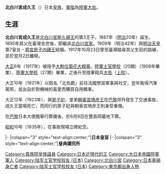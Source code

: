 {{東亞男性歷史人物
|名稱 =北白川宮成久王
|身份 =
|國家 =
|時代 =
|主君 =
|屆數 =
|最高職務 =
|前任 = 
|繼任 = 
|圖片名稱 =HIH Prince Kitashirakawa Naruhisa.jpg
|圖片大小 =
|圖片說明 =
|氏 =
|姓 =
|名 =
|姓名 =
|字 =
|號=
|名乘 = <!--琉球士族用-->
|官職 =
|封爵 =
|封號 =
|位階 =
|御稱號 = <!--日本皇族之稱號-->
|宮號1 = [[北白川宮|北白川宮]]
|宮號2 = <!--朝鮮王族之宮號-->
|封地 =
|神號 =
|尊號 =
|族裔 = 
|信仰 = <!--指的是宗教信仰-->
|旗籍 = <!--清朝旗人專用-->
|氏族 =
|籍貫 =
|本貫 = <!--朝鮮人用-->
|祖籍 =
|本籍 =
|出身地 =
|府邸 =
|世系 = 
|初名 =
|乳名 = <!--日本、朝鮮、琉球以外人物用-->
|幼名 = <!--日本人用-->
|兒名 = <!--朝鮮人用-->
|童名 = <!--琉球人用-->
|小字 =
|別名 =
|法號 =
|院號 =
|其他名號 =
|出生日期 ={{birth date|1887|4|18}}
|出生地點 = {{flag|大日本帝國}}[[東京府|東京府]][[芝区|芝区]]高輪南町北白川宮邸（今[[東京都|東京都]][[港區_(東京都)|港区]][[高輪|高輪]]）
|婚年 =
|逝世日期 ={{death date and age|1923|4|1|1887|4|18}}
|逝世地點 = {{FRA}}[[厄尔省|厄尔省]][[佩里耶拉康帕涅|佩里耶拉康帕涅]]
|廟號 =
|諡號 =
|墓葬 =
|祠廟 =
|父親 =[[北白川宮能久親王|北白川宮能久親王]] （1847年-1895年）
|嫡母 =
|母親 ={{link-ja|能久親王妃富子|能久親王妃富子}} （1862年-1936年）
|繼父=
|繼母=
|養父=
|養母=
|猶父= <!--日本人用-->
|烏帽子親= <!--日本人、琉球人用-->
|元配 =
|正室 =
|妻 =[[成久王妃房子內親王|成久王妃房子內親王]]
|繼室 =
|平妻 =
|側室 =
|元配之父 =
|元配之嫡母 =
|元配之母 =
|正室之父 =
|正室之嫡母 =
|正室之母 =
|妻之父 =
|妻之嫡母 =
|妻之母 =
|繼室之父 =
|繼室之嫡母 =
|繼室之母 =
|平妻之父 =
|平妻之嫡母 =
|平妻之母 =
|兄弟 =
|姊妹 =
|嫡兄弟 =
|嫡姊妹 =
|庶兄弟 =
|庶姊妹 =
|同胞兄弟 =
|同胞姊妹 =
|異母兄弟 =
|異母姊妹 =
|異父兄弟 =
|異父姊妹 =
|繼兄弟 =
|繼姊妹 =
|子 =[[北白川宮永久王|北白川宮永久王]]
|女 ={{link-ja|立花美年子|立花美年子}} （1911年-1970年）<br>{{link-ja|東園佐和子|東園佐和子}} （1913年-2001年） <br>{{link-ja|徳川多恵子|徳川多恵子}} （1920年-1954年）
|嫡子 =
|嫡女 =
|庶子 =
|庶女 =
|養子 =
|養女 =
|猶子 = <!--日本人用-->
|婿養子 = <!--日本人用-->
|烏帽子子 = <!--日本人用-->
|繼子 =
|繼女 =
|其他親屬 =
|出身 = <!---此处指科举出身--->
|功名 = 
|經歷 = 
|著作 =
|注釋 =
}}
{{japanese|j=北白川宮 成久王|kana=きたしらかわのみや なるひさおう|rm=Kitashirakawanomiya Naruhisa}}
'''北白川宮成久王'''（{{bd|1887年|4月18日|1923年|4月1日}}）日本[[皇族|皇族]]，[[軍階|軍階]]為[[上校|陸軍大佐]]。

==生涯==
'''北白川宮成久王'''是[[北白川宮能久親王|北白川宮能久親王]]的第3王子，1887年（[[明治|明治]]20年）誕生。1895年其父在臺灣去世後，即繼承[[北白川宫|北白川宮家]]。1909年（明治42年）與[[明治天皇|明治天皇]]第7皇女・[[成久王妃房子内親王|周宮房子内親王]]結婚。1917年10月23日曾至臺灣踏尋其父生前的路線，並於翌月2日離開。

[[大正|大正]]6年（1917年）被授予[[大勲位菊花大綬章|大勲位菊花大綬章]]。[[日本陸軍士官學校|陸軍士官學校]]（20期）（1908年畢業）、[[日本陸軍大學校|陸軍大學校]]（27期）畢業，之後升至陸軍砲兵[[大佐|大佐]]（[[上校|上校]]）。

大正10年（1921年）以假名「北伯爵」前往法國學習軍事與社交，翌年取得汽車駕照，並出自於對機械的喜愛而購買自用轎車。

大正12年（1923年），與[[成久王妃房子内親王|房子妃]]、堂弟[[朝香宮鳩彦王|朝香宮鳩彦王]]在[[巴黎|巴黎]]郊外發生了交通事故，成久王當場死亡，而同行的房子妃與朝香宮鳩彦王則身受重傷。

在[[巴黎|巴黎]]日本大使館舉行葬儀後，於6月8日在豐島岡墓地下葬。

[[昭和|昭和]]10年（1935年），在事故現場立碑紀念。

{{start box|width=auto}}
{{s-roy}}
|-
|colspan="3" style="text-align:center;"|'''日本皇室'''
{{s-before|[[北白川宮能久親王|北白川宮能久親王]]}}
{{s-title|[[北白川宮|北白川宮]]當主|1895年－1923年}}
{{s-after|[[北白川宮永久王|北白川宮永久王]]}}
{{s-edu}}
{{s-aca}}
|-
|colspan="3" style="text-align:center;"|'''皇典講究所'''
{{s-before|[[竹田宮恒久王|竹田宮恒久王]]}}
{{s-title|[[皇典講究所|皇典講究所總裁]]|1908年－1923年}}
{{s-after|[[久邇宮邦彥王|久邇宮邦彥王]]}}
{{end box}}

{{DEFAULTSORT:Kitashirakawa-no-miya Naruhisa-ō}}
[[Category:貴族院皇族議員|Category:貴族院皇族議員]]
[[Category:日本近現代的王|Category:日本近現代的王]]
[[Category:大日本帝國陸軍軍人|Category:大日本帝國陸軍軍人]]
[[Category:陆军士官学校校友_(日本)|Category:陆军士官学校校友 (日本)]]
[[Category:北白川宮|Category:北白川宮]]
[[Category:日本車禍身亡者|Category:日本車禍身亡者]]
[[Category:陆军士官学校校友_(日本)|Category:陆军士官学校校友 (日本)]]
[[Category:東京都出身人物|Category:東京都出身人物]]